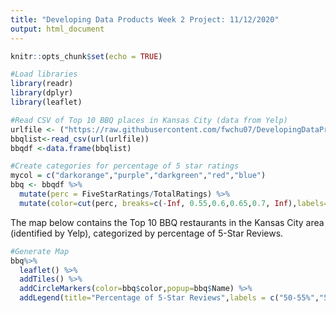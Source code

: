 ```yaml
---
title: "Developing Data Products Week 2 Project: 11/12/2020"
output: html_document
---
```


```r
knitr::opts_chunk$set(echo = TRUE)
```

```r
#Load libraries
library(readr)
library(dplyr)
library(leaflet)

```

```r
#Read CSV of Top 10 BBQ places in Kansas City (data from Yelp)
urlfile <- ("https://raw.githubusercontent.com/fwchu07/DevelopingDataProducts_Wk2/gh-pages/bbqlist.csv")
bbqlist<-read_csv(url(urlfile))
bbqdf <-data.frame(bbqlist)

```


```r
#Create categories for percentage of 5 star ratings
mycol = c("darkorange","purple","darkgreen","red","blue")
bbq <- bbqdf %>%
  mutate(perc = FiveStarRatings/TotalRatings) %>%
  mutate(color=cut(perc, breaks=c(-Inf, 0.55,0.6,0.65,0.7, Inf),labels=mycol))

```

The map below contains the Top 10 BBQ restaurants in the Kansas City area (identified by Yelp), categorized by percentage of 5-Star Reviews.
```r
#Generate Map
bbq%>% 
  leaflet() %>%
  addTiles() %>%
  addCircleMarkers(color=bbq$color,popup=bbq$Name) %>%
  addLegend(title="Percentage of 5-Star Reviews",labels = c("50-55%","55-60%","60-65%","65-70%","70-75%"),colors=mycol)

```
